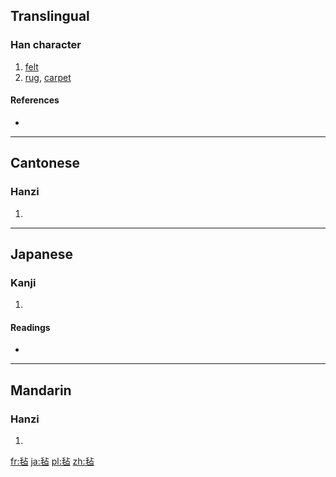 {{also|氈}}
==Translingual==

===Han character===
{{Han char|rn=82|rad=毛|as=05|sn=9|four=|canj=竹山卜口 (HUYR)}}

# [[felt]]
# [[rug]], [[carpet]]

====References====
* {{Han ref|kx=0592.270|dkj=16801|dj=0984.280|hdz=31996.040|uh=6BE1|ud=27617}}

----

==Cantonese==

===Hanzi===
{{yue-hanzi|jyut=|y=jin1|tra=氈}}

# {{defn|Cantonese|sort=毛05}}

----

==Japanese==

===Kanji===
{{ja-kanji|grade=|rs=毛05}}

# {{defn|Japanese|sort=毛05}}

====Readings====
* {{ja-readings|on=[[せん]] (sen)|kun=[[もうせん]] (mousen)}}

----

==Mandarin==

===Hanzi===
{{cmn-hanzi|tra=氈|pin=[[zhān]] ([[zhan1]])|wg=chan<sup>1</sup>}}

# {{defn|Mandarin|sort=毛05}}

[[fr:毡]]
[[ja:毡]]
[[pl:毡]]
[[zh:毡]]